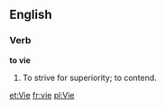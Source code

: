 ==English==

===Verb===

'''to vie'''

#To strive for superiority; to contend.

[[et:Vie]]
[[fr:vie]]
[[pl:Vie]]